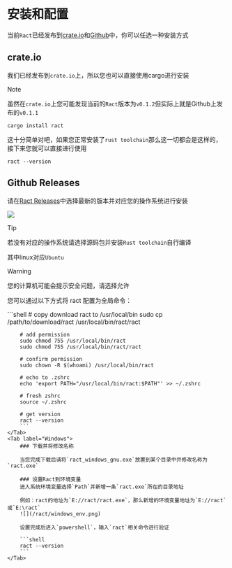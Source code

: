 
# 安装和配置

当前`Ract`已经发布到[crate.io](https://crates.io/)和[Github](https://github.com/)中，你可以任选一种安装方式

## crate.io

我们已经发布到`crate.io`上，所以您也可以直接使用cargo进行安装

> [!NOTE]
>
> 虽然在`crate.io`上您可能发现当前的`Ract`版本为`v0.1.2`但实际上就是Github上发布的`v0.1.1`

```shell
cargo install ract
```

这十分简单对吧，如果您正常安装了`rust toolchain`那么这一切都会是这样的，接下来您就可以直接进行使用

```shell
ract --version
```

## Github Releases

请在[Ract Releases](https://github.com/Privoce/ract/releases)中选择最新的版本并对应您的操作系统进行安装

![](/ract/install_type.png)

> [!TIP]
> 
> 若没有对应的操作系统请选择源码包并安装`Rust toolchain`自行编译
>
> 其中linux对应`Ubuntu`

> [!WARNING]
> 
> 您的计算机可能会提示安全问题，请选择允许

您可以通过以下方式将 ract 配置为全局命令：

<Tabs>
    <Tab label="Macos | Linux">
        ```shell
        # copy download ract to /usr/local/bin
        sudo cp /path/to/download/ract /usr/local/bin/ract/ract

        # add permission
        sudo chmod 755 /usr/local/bin/ract
        sudo chmod 755 /usr/local/bin/ract/ract

        # confirm permission
        sudo chown -R $(whoami) /usr/local/bin/ract

        # echo to .zshrc
        echo 'export PATH="/usr/local/bin/ract:$PATH"' >> ~/.zshrc

        # fresh zshrc
        source ~/.zshrc

        # get version
        ract --version
        ```
    </Tab>
    <Tab label="Windows">
        ### 下载并将修改名称
        
        当您完成下载后请将`ract_windows_gnu.exe`放置到某个目录中并修改名称为`ract.exe`

        ### 设置Ract到环境变量
        进入系统环境变量选择`Path`并新增一条`ract.exe`所在的目录地址

        例如：ract的地址为`E://ract/ract.exe`，那么新增的环境变量地址为`E://ract`或`E:\ract`
        ![](/ract/windows_env.png)

        设置完成后进入`powershell`，输入`ract`相关命令进行验证
        
        ```shell
        ract --version
        ```
    </Tab>
</Tabs>
